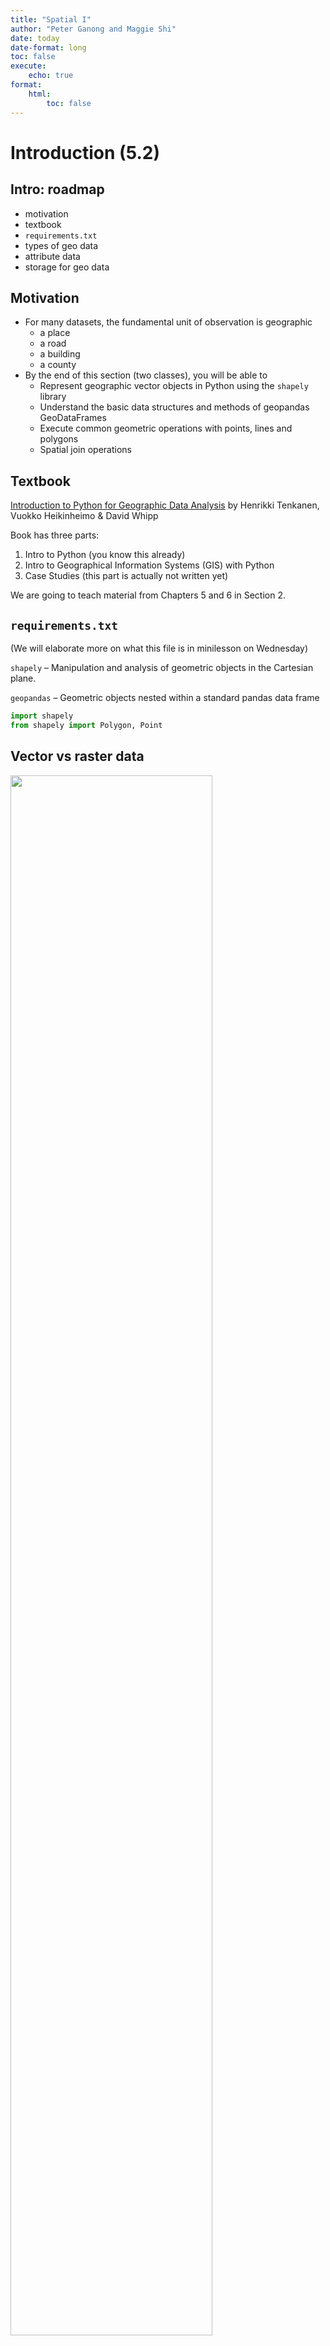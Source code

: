 ```yaml
---
title: "Spatial I"
author: "Peter Ganong and Maggie Shi"
date: today
date-format: long
toc: false
execute: 
    echo: true
format:
    html:
        toc: false 
---
```


<!--
 beamer:
    toc: true
    fig-width: 6
    fig-height: 4
    include-in-header: header_pagenrs.tex
include-before-body:
  text: |
    \RecustomVerbatimEnvironment{verbatim}{Verbatim}{
      showspaces = false,
      showtabs = false,
      breaksymbolleft={},
      breaklines
    }
    -->

# Introduction (5.2)

## Intro: roadmap

-   motivation
-   textbook
-   `requirements.txt`
-   types of geo data
-   attribute data
-   storage for geo data

## Motivation

-   For many datasets, the fundamental unit of observation is geographic
    -   a place
    -   a road
    -   a building
    -   a county
-   By the end of this section (two classes), you will be able to 
    - Represent geographic vector objects in Python using the `shapely` library
    - Understand the basic data structures and methods of geopandas GeoDataFrames
    - Execute common geometric operations with points, lines and polygons
    - Spatial join operations

## Textbook

[Introduction to Python for Geographic Data Analysis](https://pythongis.org) by Henrikki Tenkanen, Vuokko Heikinheimo & David Whipp

Book has three parts:

1.  Intro to Python (you know this already)
2.  Intro to Geographical Information Systems (GIS) with Python
3.  Case Studies (this part is actually not written yet)

We are going to teach material from Chapters 5 and 6 in Section 2.

## `requirements.txt`

(We will elaborate more on what this file is in minilesson on Wednesday)

`shapely` -- Manipulation and analysis of geometric objects in the Cartesian plane.

`geopandas` -- Geometric objects nested within a standard pandas data frame

```python
import shapely
from shapely import Polygon, Point
```

## Vector vs raster data

![](pictures/vector_vs_raster.jpg){height="80%"}

**Vector** data records points, lines and shapes. **Raster** data records pixels. 

Discussion question -- brainstorm examples of each type of data.


## Examples of vector data

![](pictures/vector_data_model.jpg){height="100%"}

The numbers are called **well-known text**: a version of the data which is easily interpretable to a human. We will discuss how to read these shortly!



## Attribute data

In virtually every example, we will associate **attribute** data with vectors -- these are what might appear in a table in a standard dataframe, but now the data is associated with a point, line, or shape.

Examples of data that would associate with a *point*:

* particulate matter (pollution)
* temperature
* altitude

Discussion question: what type of data would you associate with...

1.  ...a building?
2.  ...a geographic area?

## Intro: summary

- vector data
- raster data
- attribute data
- The spatial lectures here will focus on vector and attribute data because of time limitations.

# Representing geographic data in vector format (6.1)

## geo data in vectors: roadmap

-   `Point`
-   `LineString`
-   `Polygon`

Within each data type, we will cover creation, Well Known Text (WKT), and coordinates. 

*Note: when working with spatial data, we typically will not start by creating the shapes themselves. But it is important to understand them because they form the basis of spatial data and all spatial transformation is just manipulating the underlying vectors.*


## `Point`: creating geometries

```python
from shapely import Point

point = Point(2.2, 4.2)
point
```

## `Point`: Well Known Text (WKT) representation

```python
print(point) #extracts WKT
point.wkt    #gets WKT directly

point3D = Point(9.26, -2.456, 0.57)
print(point3D)
```

* `WKT` gives you a plaintext representation of where the point is. 
* It contrasts with Well Known Binary (`WKB`) which stores geo data in the way which is most efficient for the computer. 
    * Wikipedia has some nice [examples](https://en.wikipedia.org/wiki/Well-known_text_representation_of_geometry) of how the same point is stored by WKT and WKB.

## `Point`: Coordinate representation

```python
type(point.coords)
```

```python
list(point.coords)
```

When the object is a `Point`, the `WKT` looks very similar to the coordinates. As the objects get more complicated, the formatting of `WKT` starts to deviate from coordinates. 

MEMO: different from WKT, this is easier to understand for computers.

## `Point`: extraction methods

```python
print(point.x)
```

```python
print(point.xy)
```




## `LineString`: creating geometries

```python
from shapely import Point, LineString

point1 = Point(2.2, 4.2)
point2 = Point(7.2, -25.1)
point3 = Point(9.26, -2.456)

line = LineString([point1, point2, point3])
line_from_tuples = LineString([(2.2, 4.2), (7.2, -25.1), (9.26, -2.456)])
line
```

## `LineString`: creation syntax

These two input methods produce the same output. No "right" way. Use whichever way is more convenient in your application.

```python
line = LineString([point1, point2, point3])

line_from_tuples = LineString([(2.2, 4.2), (7.2, -25.1), (9.26, -2.456)])
```

## `LineString` discussion questions

1.  What output should we expect if we run `print(line)`? Write down your guess on your MUD card before you run it at the computer.
2.  How can you access the Well Known Text representation?


## `LineString` coordinate representation

```python
list(line.coords)
```

## `LineString` attributes
```python
xcoords = list(line.xy[0])
ycoords = list(line.xy[1])

print(xcoords)
print(ycoords)
```


## `LineString` attributes, continued
Length is the sum of distances between consecutive points. 

```python
length = line.length
print(f"Length of our line: {length:.2f} units")
```




## `Polygon`: creating geometries

```python
from shapely import Polygon
poly = Polygon([point1, point2, point3])
poly
```


## `Polygon`: WKT

```python
poly.wkt
```

Note the double parentheses. In contrast:

```python
line.wkt
```

## `Polygon`: attributes

```python
print("Polygon centroid: ", poly.centroid)
poly.centroid
```

```python
print("Polygon Area: ", poly.area)
poly.area 
```

```python
print("Polygon Bounding Box: ", poly.bounds)
poly.bounds
```

```python
print("Polygon Exterior: ", poly.exterior)
poly.exterior
```

`LinearRing` is similar to a `LineString`, but it it must be:
    1. a closed loop
    2. cannot intersect itself

`Polygon`s can be easily formed from `LinearRing`s but not all `LineString`s can be transformed into polygons.

```python
print("Polygon Exterior Length: ", poly.exterior.length)
poly.exterior.length
```


## `Polygon`: example II

```python
exterior = [(-180, 90), (-180, -90), (180, -90), (180, 90)]
poly_without_hole = Polygon(shell=exterior)
poly_without_hole
```

```python
linestring_from_exterior = LineString(exterior)
linestring_from_exterior
```

## `Polygon`: example II with a hole

```python
# Define the hole coordinates (a single hole in this case)
holes_coordinates = [[(-170, 80), (-170, -80), (170, -80), (170, 80)]]
poly_with_hole = Polygon(shell=exterior, holes=holes_coordinates)
poly_with_hole
```



## Do-pair-Share

1.  Create a triangle
```python
exterior_tri = [(-60,0), (60, 0), (0, 80)]
poly_tri = Polygon(shell = exterior_tri)

poly_tri
```

2.  Create a square
```python
exterior_sq = [(-60,0), (0, -60), (60, 0), (0, 60)]
poly_sq = Polygon(shell = exterior_sq)

poly_sq
```

3.  Create a circle (hint: look up the `buffer` method in `shapely`)
```python
point = Point(0, 0)
point_buffer = point.buffer(10)

point_buffer

poly_sq_buffer = poly_sq.buffer(10)

poly_sq_buffer
```

## geo data in vectors: summary

| Data type    | Well-known text (WKT)                  |
|--------------|----------------------------------------|
| `Point`      | `(25 60.5)`                            |
| `LineString` | `(24.5 61, 25 60.5, 25.5 61)`          |
| `Polygon`    | `((24.5 61, 25 60.5, 25.5 61, 24.5 61))` |

Methods

-   any type: `.coords`, `.x`, `.xy`, `.wkt`
-   `LineString` or `Polygon`: `.centroid`, `.length`
-   `Polygon`: `.bounds`, `.area`, `.exterior`
